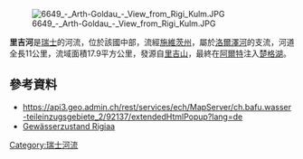 {{Coord|47.06869|N|8.52550|E|display=title}}
[[Image:6649_-_Arth-Goldau_-_View_from_Rigi_Kulm.JPG|right]]

'''里吉河'''是[[瑞士|瑞士]]的河流，位於該國中部，流經[[施維茨州|施維茨州]]，屬於[[洛爾澤河|洛爾澤河]]的支流，河道全長11公里，流域面積17.9平方公里，發源自[[里吉山|里吉山]]，最終在[[阿爾特_(施維茨州)|阿爾特]]注入[[楚格湖|楚格湖]]。

==參考資料==
* https://api3.geo.admin.ch/rest/services/ech/MapServer/ch.bafu.wasser-teileinzugsgebiete_2/92137/extendedHtmlPopup?lang=de
* [https://service.geo.sz.ch/a101a/pdf/SZB003_DUEFUR_Standortdatenblatt.pdf Gewässerzustand Rigiaa]

{{Switzerland-geo-stub}}
[[Category:瑞士河流|Category:瑞士河流]]